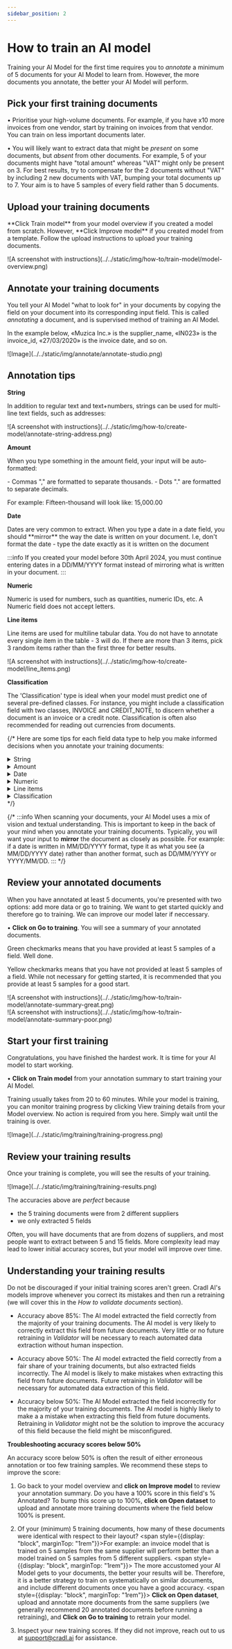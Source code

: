 ```yaml
---
sidebar_position: 2
---
```



# How to train an AI model

Training your AI Model for the first time requires you to *annotate* a minimum of 5 documents for your AI Model to learn from. However, the more documents you annotate, the better your AI Model will perform. 

<ScrollProgressBar />

<div class="utils-spacerBottom-md"></div>

## Pick your first training documents

&#8226;  Prioritise your high-volume documents. For example, if you have x10 more invoices from one vendor, start by training on invoices from that vendor. You can train on less important documents later.

&#8226;  You will likely want to extract data that might be *present* on some documents, but *absent* from other documents. For example, 5 of your documents might have "total amount" whereas "VAT" might only be present on 3. For best results, try to compensate for the 2 documents without "VAT" by including 2 new documents with VAT, bumping your total documents up to 7. Your aim is to have 5 samples of every field rather than 5 documents.

<div class="utils-spacerBottom-md"></div>

## Upload your training documents

<p>**Click Train model** from your model overview if you created a model from scratch. However, **Click Improve model** if you created model from a template. Follow the upload instructions to upload your training documents. </p>

<div class="image-backdrop utils-mb-10">
<div class="image-backdrop-caption text-sm"></div>
  ![A screenshot with instructions](../../static/img/how-to/train-model/model-overview.png)
</div>

<div class="utils-spacerBottom-md"></div>

## Annotate your training documents
You tell your AI Model "what to look for" in your documents by copying the field on your document into its corresponding input field. This is called *annotating* a document, and is supervised method of training an AI Model. 

In the example below, «Muzica Inc.» is the supplier_name, «IN023» is the invoice_id, «27/03/2020» is the invoice date, and so on.

<div class="image-backdrop utils-mb-10">
<div class="image-backdrop-caption text-sm"></div>
![Image](../../static/img/annotate/annotate-studio.png)
</div>

<div class="utils-spacerBottom-md"></div>

## Annotation tips

  **String**
  <p>In addition to regular text and text+numbers, strings can be used for multi-line text fields, such as addresses: </p>
  <div>
    ![A screenshot with instructions](../../static/img/how-to/create-model/annotate-string-address.png)
  </div>

<div class="utils-spacerBottom-md"></div>


  **Amount**
  <p>When you type something in the amount field, your input will be auto-formatted: </p>
  - Commas "," are formatted to separate thousands. 
  - Dots "." are formatted to separate decimals. 
  <p>For example: Fifteen-thousand will look like: 15,000.00</p>

<div class="utils-spacerBottom-md"></div>

  **Date**
  <p>Dates are very common to extract. When you type a date in a date field, you should **mirror** the way the date is written on your document. I.e, don't format the date - type the date exactly as it is written on the document </p>
  :::info
  If you created your model before 30th April 2024, you must continue entering dates in a DD/MM/YYYY format instead of mirroring what is written in your document.
  :::

  <div class="utils-spacerBottom-md"></div>

**Numeric**
  <p>Numeric is used for numbers, such as quantities, numeric IDs, etc. A Numeric field does not accept letters. </p>

<div class="utils-spacerBottom-md"></div>

**Line items**
  <p> Line items are used for multiline tabular data. You do not have to annotate every single item in the table - 3 will do. If there are more than 3 items, pick 3 random items rather than the first three for better results.</p>
  <div>
  ![A screenshot with instructions](../../static/img/how-to/create-model/line_items.png)
  </div>

<div class="utils-spacerBottom-md"></div>


**Classification**
  <p>The 'Classification' type is ideal when your model must predict one of several pre-defined classes. For instance, you might include a classification field with two classes, INVOICE and CREDIT_NOTE, to discern whether a document is an invoice or a credit note. Classification is often also recommended for reading out currencies from documents.</p>

{/* Here are some tips for each field data type to help you make informed decisions when you annotate your training documents:
<details className='custom-accordion'>
  <summary>String</summary>
  <p>In addition to regular text and text+numbers, use strings are addresses, which you can create in one string field my mirroring how the address is depicted in your documents: </p>
  <div>
    ![A screenshot with instructions](../../static/img/how-to/create-model/annotate-string-address.png)
  </div>
</details>

<details className='custom-accordion'>
  <summary>Amount</summary>
  <p>When you type something in the amount field, your input will be **auto-formatted:** </p>
  - **Commas** "," are formatted to separate thousands. 
  - **Dots** "." are formatted to separate decimals. 
  <p>For example: Fifteen-thousand will look like: 15,000.00</p>
</details>

<details className='custom-accordion'>
  <summary>Date</summary>
  <p>Dates are very common to extract. When you type a date in a date field, you must **mirror** the way the date is written on your document. I.e, don't format the date - type the date exactly as it is written on the document </p>
  :::info
  If you created your model before 30th April 2024, you must continue entering dates in a DD/MM/YYYY format instead of mirroring what is written in your document.
  :::
</details>

<details className='custom-accordion'>
  <summary>Numeric</summary>
  <p>Numeric is used for numbers, such as quantities, numeric IDs, etc. A Numeric field does not accept letters. </p>
</details>

<details className='custom-accordion'>
  <summary>Line items</summary>
  <p> Line items are used for multiline tabular data. You do not have to annotate every single item in the table - 3 will do. If there are more than 3 items, pick 3 random items rather than the first three for better results.</p>
  <div>
  ![A screenshot with instructions](../../static/img/how-to/create-model/line_items.png)
  </div>
</details>

<details className='custom-accordion'>
<summary>Classification</summary>
  <p>The 'Classification' type is ideal when your model must predict one of several pre-defined classes. For instance, you might include a classification field with two classes, INVOICE and CREDIT_NOTE, to discern whether a document is an invoice or a credit note. Classification is often also recommended for reading out currencies from documents.</p>
</details> */}

{/* :::info
When scanning your documents, your AI Model uses a mix of vision and textual understanding. This is important to keep in the back of your mind when you annotate your training documents. Typically, you will want your input to **mirror** the document as closely as possible. For example: if a date is written in MM/DD/YYYY format, type it as what you see (a MM/DD/YYYY date) rather than another format, such as DD/MM/YYYY or YYYY/MM/DD.
::: */}

<div class="utils-spacerBottom-md"></div>

## Review your annotated documents
When you have annotated at least 5 documents, you're presented with two options: add more data or go to training. We want to get started quickly and therefore go to training. We can improve our model later if neccessary.

&#8226; **Click on Go to training**. You will see a summary of your annotated documents.

<span className="utils-admonition-success">Green</span> checkmarks means that you have provided at least 5 samples of a field. Well done. 

<span className="utils-admonition-warning">Yellow</span> checkmarks means that you have not provided at least 5 samples of a field. While not necessary for getting started, it is recommended that you provide at least 5 samples for a good start.

<Tabs>
  <TabItem value="great-summary" label="Great summary" default>

  <div class="image-backdrop">
    <div class="image-backdrop-caption"></div>
     ![A screenshot with instructions](../../static/img/how-to/train-model/annotate-summary-great.png)
    </div>
  </TabItem>

 <TabItem value="mediocre-summary" label="Medium summary" default>

  <div class="image-backdrop">
    <div class="image-backdrop-caption"></div>
     ![A screenshot with instructions](../../static/img/how-to/train-model/annotate-summary-poor.png)
    </div>
  </TabItem>

</Tabs>



<div class="utils-spacerBottom-md"></div>

## Start your first training
Congratulations, you have finished the hardest work. It is time for your AI model to start working.

&#8226; **Click on Train model** from your annotation summary to start training your AI Model.

Training usually takes from 20 to 60 minutes. While your model is training, you can monitor training progress by clicking View training details from your Model overview. No action is required from you here. Simply wait until the training is over.
  <div class="image-backdrop">
    <div class="image-backdrop-caption"></div>
    ![Image](../../static/img/training/training-progress.png)
  </div>
 
<div class="utils-spacerBottom-md"></div>


## Review your training results
Once your training is complete, you will see the results of your training. 

  <div class="image-backdrop">
    <div class="image-backdrop-caption"></div>
    ![Image](../../static/img/training/training-results.png)
  </div>
  

The accuracies above are *perfect* because 
- the 5 training documents were from 2 different suppliers
- we only extracted 5 fields 

Often, you will have documents that are from dozens of suppliers, and most people want to extract between 5 and 15 fields. More complexity lead may lead to lower initial accuracy scores, but your model will improve over time.


## Understanding your training results

Do not be discouraged if your initial training scores aren't green. Cradl AI's models improve whenever you correct its mistakes and then run a retraining (we will cover this in the *How to validate documents* section).

- <span className="utils-admonition-success">Accuracy above 85%:</span> The AI model extracted the field correctly from the majority of your training documents. The AI model is very likely to correctly extract this field from future documents. Very little or no future retraining in *Validator* will be necessary to reach automated data extraction without human inspection.

- <span className="utils-admonition-warning">Accuracy above 50%:</span> The AI model extracted the field correctly from a fair share of your training documents, but also extracted fields incorrectly. The AI model is likely to make mistakes when extracting this field from future documents. Future retraining in *Validator* will be necessary for automated data extraction of this field.

- <span className="utils-admonition-danger">Accuracy below 50%:</span> The AI Model extracted the field incorrectly for the majority of your training documents. The AI model is highly likely to make a a mistake when extracting this field from future documents. Retraining in *Validator* might not be the solution to improve the accuracy of this field because the field might be misconfigured.

**Troubleshooting accuracy scores below 50%**
<p>An accuracy score below 50% is often the result of either erroneous annotation or too few training samples. We recommend these steps to improve the score:</p>

1. Go back to your model overview and **click on Improve model** to review your annotation summary. Do you have a 100% score in this field's % Annotated? To bump this score up to 100%, **click on Open dataset** to upload and annotate more training documents where the field below 100% is present.

2. Of your (minimum) 5 training documents, how many of these documents were identical with respect to their layout? 
<span style={{display: "block", marginTop: "1rem"}}>For example: an invoice model that is trained on 5 samples from the same supplier will perform better than a model trained on 5 samples from 5 different suppliers.</span>
<span style={{display: "block", marginTop: "1rem"}}> The more accustomed your AI Model gets to your documents, the better your results will be. Therefore, it is a better strategy to train on systematically on similar documents, and include different documents once you have a good accuracy.</span>
<span style={{display: "block", marginTop: "1rem"}}> **Click on Open dataset**, upload and annotate more documents from the same suppliers (we generally recommend 20 annotated documents before running a retraining), and **Click on Go to training** to retrain your model.</span>

3. Inspect your new training scores. If they did not improve, reach out to us at support@cradl.ai for  assistance.